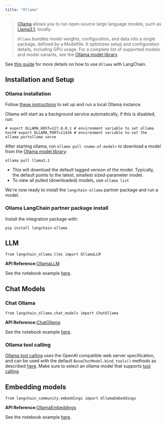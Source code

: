 ```yaml
---
title: "Ollama"
---
```


> [Ollama](https://ollama.com/) allows you to run open-source large language models, such as [Llama3.1](https://ai.meta.com/blog/meta-llama-3-1/), locally.
>
> `Ollama` bundles model weights, configuration, and data into a single package, defined by a Modelfile. It optimizes setup and configuration details, including GPU usage. For a complete list of supported models and model variants, see the [Ollama model library](https://ollama.ai/library).

See [this guide](/oss/how_to/local_llms) for more details on how to use `Ollama` with LangChain.

## Installation and Setup

### Ollama installation

Follow [these instructions](https://github.com/ollama/ollama?tab=readme-ov-file#ollama) to set up and run a local Ollama instance.

Ollama will start as a background service automatically, if this is disabled, run:

```
# export OLLAMA_HOST=127.0.0.1 # environment variable to set ollama host# export OLLAMA_PORT=11434 # environment variable to set the ollama portollama serve
```

After starting ollama, run `ollama pull <name-of-model>` to download a model from the [Ollama model library](https://ollama.ai/library):

```
ollama pull llama3.1
```

* This will download the default tagged version of the model. Typically, the default points to the latest, smallest sized-parameter model.
* To view all pulled (downloaded) models, use `ollama list`

We're now ready to install the `langchain-ollama` partner package and run a model.

### Ollama LangChain partner package install

Install the integration package with:

```
pip install langchain-ollama
```

## LLM

```
from langchain_ollama.llms import OllamaLLM
```

**API Reference:**[OllamaLLM](https://python.langchain.com/api_reference/ollama/llms/langchain_ollama.llms.OllamaLLM.html)

See the notebook example [here](/oss/integrations/llms/ollama).

## Chat Models

### Chat Ollama

```
from langchain_ollama.chat_models import ChatOllama
```

**API Reference:**[ChatOllama](https://python.langchain.com/api_reference/ollama/chat_models/langchain_ollama.chat_models.ChatOllama.html)

See the notebook example [here](/oss/integrations/chat/ollama).

### Ollama tool calling

[Ollama tool calling](https://ollama.com/blog/tool-support) uses the OpenAI compatible web server specification, and can be used with the default `BaseChatModel.bind_tools()` methods as described [here](/oss/how_to/tool_calling). Make sure to select an ollama model that supports [tool calling](https://ollama.com/search?\&c=tools).

## Embedding models

```
from langchain_community.embeddings import OllamaEmbeddings
```

**API Reference:**[OllamaEmbeddings](https://python.langchain.com/api_reference/community/embeddings/langchain_community.embeddings.ollama.OllamaEmbeddings.html)

See the notebook example [here](/oss/integrations/text_embedding/ollama).
